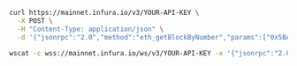 
<Tabs>
  <TabItem value="cURL">

  ```bash
  curl https://mainnet.infura.io/v3/YOUR-API-KEY \
    -X POST \
    -H "Content-Type: application/json" \
    -d '{"jsonrpc":"2.0","method":"eth_getBlockByNumber","params":["0x5BAD55",false],"id":1}'
  ```

  </TabItem>
  <TabItem value="WSS">

  ```bash
  wscat -c wss://mainnet.infura.io/ws/v3/YOUR-API-KEY -x '{"jsonrpc":"2.0","method":"eth_getBlockByNumber","params": ["0x5BAD55",false],"id":1}'
  ```

  </TabItem>
</Tabs>

